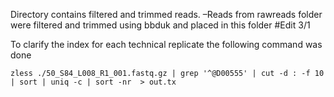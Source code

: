Directory contains filtered and trimmed reads.
    --Reads from rawreads folder were filtered and trimmed using bbduk and placed in this folder
#Edit 3/1

To clarify the index for each technical replicate the following command was done

````
zless ./50_S84_L008_R1_001.fastq.gz | grep '^@D00555' | cut -d : -f 10 | sort | uniq -c | sort -nr  > out.tx
````
